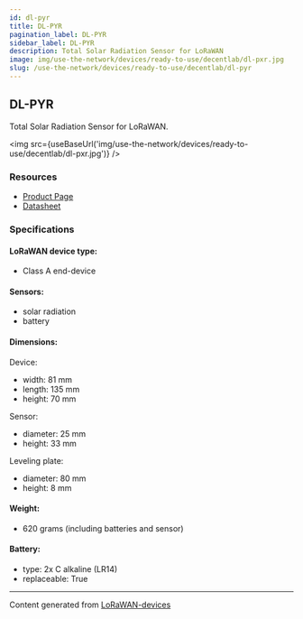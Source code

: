 ```yaml
---
id: dl-pyr
title: DL-PYR
pagination_label: DL-PYR
sidebar_label: DL-PYR
description: Total Solar Radiation Sensor for LoRaWAN
image: img/use-the-network/devices/ready-to-use/decentlab/dl-pxr.jpg
slug: /use-the-network/devices/ready-to-use/decentlab/dl-pyr
---
```



## DL-PYR

Total Solar Radiation Sensor for LoRaWAN.

<img src={useBaseUrl('img/use-the-network/devices/ready-to-use/decentlab/dl-pxr.jpg')} />

### Resources

- [Product Page](https://www.decentlab.com/products/total-solar-radiation-sensor-for-lorawan)
- [Datasheet](https://cdn.decentlab.com/download/datasheets/Decentlab-DL-PYR-datasheet.pdf)

### Specifications

#### LoRaWAN device type:

- Class A end-device

#### Sensors:

- solar radiation
- battery

#### Dimensions:

Device:

- width: 81 mm
- length: 135 mm
- height: 70 mm

Sensor:

- diameter: 25 mm
- height: 33 mm

Leveling plate:

- diameter: 80 mm
- height: 8 mm

#### Weight:

- 620 grams (including batteries and sensor)

#### Battery:

- type: 2x C alkaline (LR14)
- replaceable: True

---

Content generated from [LoRaWAN-devices](https://github.com/TheThingsNetwork/lorawan-devices)

